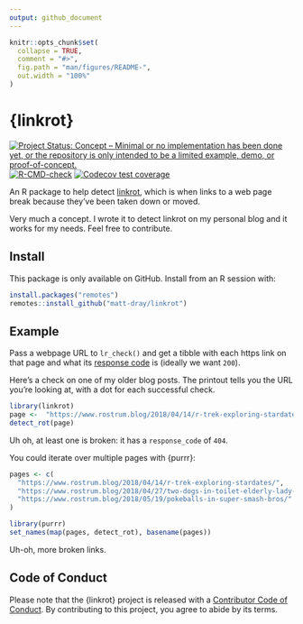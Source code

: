 ```yaml
---
output: github_document
---
```


<!-- README.md is generated from README.Rmd. Please edit that file -->

```r
knitr::opts_chunk$set(
  collapse = TRUE,
  comment = "#>",
  fig.path = "man/figures/README-",
  out.width = "100%"
)
```

# {linkrot}

<!-- badges: start -->
[![Project Status: Concept – Minimal or no implementation has been done yet, or the repository is only intended to be a limited example, demo, or proof-of-concept.](https://www.repostatus.org/badges/latest/concept.svg)](https://www.repostatus.org/#concept)
[![R-CMD-check](https://github.com/matt-dray/linkrot/workflows/R-CMD-check/badge.svg)](https://github.com/matt-dray/linkrot/actions)
[![Codecov test coverage](https://codecov.io/gh/matt-dray/linkrot/branch/main/graph/badge.svg)](https://codecov.io/gh/matt-dray/linkrot?branch=main)
<!-- badges: end -->

An R package to help detect [linkrot](https://en.wikipedia.org/wiki/Link_rot), which is when links to a web page break because they've been taken down or moved.

Very much a concept. I wrote it to detect linkrot on my personal blog and it works for my needs. Feel free to contribute.

## Install

This package is only available on GitHub. Install from an R session with:

```r
install.packages("remotes")
remotes::install_github("matt-dray/linkrot")
```

## Example

Pass a webpage URL to `lr_check()` and get a tibble with each https link on that page and what its [response code](https://developer.mozilla.org/en-US/docs/Web/HTTP/Status) is (ideally we want `200`). 

Here's a check on one of my older blog posts. The printout tells you the URL you're looking at, with a dot for each successful check.

```r
library(linkrot)
page <-  "https://www.rostrum.blog/2018/04/14/r-trek-exploring-stardates/"
detect_rot(page)
```

Uh oh, at least one is broken: it has a `response_code` of `404`.

You could iterate over multiple pages with {purrr}:

```r
pages <- c(
  "https://www.rostrum.blog/2018/04/14/r-trek-exploring-stardates/",
  "https://www.rostrum.blog/2018/04/27/two-dogs-in-toilet-elderly-lady-involved/",
  "https://www.rostrum.blog/2018/05/19/pokeballs-in-super-smash-bros/"
)

library(purrr)
set_names(map(pages, detect_rot), basename(pages))
```

Uh-oh, more broken links.

## Code of Conduct

Please note that the {linkrot} project is released with a [Contributor Code of Conduct](https://contributor-covenant.org/version/2/0/CODE_OF_CONDUCT.html). By contributing to this project, you agree to abide by its terms.
